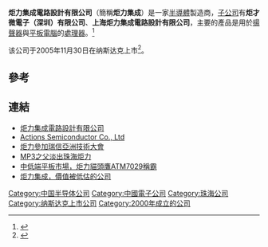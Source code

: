 {{Infobox company
| name                = 炬力集成電路設計有限公司
| name_en             = Actions Semiconductor Co., Ltd
| logo                = [[File:Actions_logo_1.jpg|200px]]
| caption             = 
| type                = 
| original_text       = 
| other_text          = 
| traded_as           = 
| com_code            = 
| ROC_UBN             = 
| fate                = 
| predecessor         = 
| successor           = 
| foundation          = <!-- {{Start date|YYYY|MM|DD}} -->
| defunct             = <!-- {{End date|YYYY|MM|DD}} -->
| location            = [[珠海|珠海]]
| locations           = 
| area_served         = 
| founder             = 
| chairman            = 
| president           = 
| MD                  = 
| GM                  = 
| CEO                 = 
| COO                 = 
| CFO                 = 
| CMO                 = 
| key_people          = 
| industry            = 
| products            = [[半導體|半導體]]
| services            = 
| revenue             = 
| operating_income    = 
| net_income          = 
| aum                 = <!-- Only used with financial services companies -->
| assets              = 
| equity              = 
| owner               = 
| num_employees       = 
| parent              = 
| divisions           = 
| subsid              = 炬才微電子（深圳）有限公司、上海炬力集成電路設計有限公司
| homepage            = {{URL|http://www.actions-semi.com/}}
| zip_code            = 
| telephone_no        = 
| slogan              = 
| capital             = 
| market_value        = 
| P/E ratio           = 
| earnings per share  = 
| Net asset value     = 
| accounting_period   = 
| major_shareholder   = 
| footnotes           = 
}}

'''炬力集成電路設計有限公司'''（簡稱'''炬力集成'''）是一家[[半導體|半導體]]製造商，[[子公司|子公司]]有'''炬才微電子（深圳）有限公司'''、'''上海炬力集成電路設計有限公司'''，主要的產品是用於[[揚聲器|揚聲器]]與[[平板電腦|平板電腦]]的[[處理器|處理器]]。<ref>{{Cite web |url=http://www.actions-semi.com/cn/about.aspx |title=存档副本 |access-date=2013-09-01 |archive-date=2020-06-26 |archive-url=https://web.archive.org/web/20200626220436/http://www.actions-semi.com/cn/about.aspx |dead-url=no }}</ref>

该公司于2005年11月30日在纳斯达克上市<ref>{{Cite book|title=融合与创新 新一代信息技术产业热点研究 INTEGRATION AND INNOVATION THE RESEARCH ON NEXT GENERATION OF IT HOTSPOTE|last=杨小平，李少庭主编|first=|publisher=北京：[[中国经济出版社|中国经济出版社]]|year=2016.04|isbn=978-7-5136-4196-8|location=|pages=209}}</ref>。

==參考==
{{reflist}}
==連結==
*[http://www.actions-semi.com/ 炬力集成電路設計有限公司] {{Wayback|url=http://www.actions-semi.com/ |date=20210413015430 }}{{zh-cn}}
*[http://www.actions-semi.com/en/ Actions Semiconductor Co., Ltd] {{Wayback|url=http://www.actions-semi.com/en/ |date=20150109223715 }}{{en}}
*[http://news.cnyes.com/Content/20130829/KH9RBBDDAG8Y2.shtml 炬力參加瑞信亞洲技術大會]{{zh-hk}}
*[http://arts.51job.com/arts/15/289803.html MP3之父淡出珠海炬力] {{Wayback|url=http://arts.51job.com/arts/15/289803.html |date=20170305001051 }}{{zh-hk}}
*[http://it.citygf.com/382964/525566753478b.shtml 中低端平板市場，炬力貓頭鷹ATM7029稱霸]{{dead link|date=2018年3月 |bot=InternetArchiveBot |fix-attempted=yes }}{{zh-hk}}
*[https://web.archive.org/web/20160304201203/http://www.chineseworldnet.com/na/stock/chinaConceptStockGroup/stock_comment_cn/1056936 炬力集成，價值被低估的公司]{{zh-hk}}

{{中國電子科技}}
[[Category:中国半导体公司|Category:中国半导体公司]]
[[Category:中國電子公司|Category:中國電子公司]]
[[Category:珠海公司|Category:珠海公司]]
[[Category:纳斯达克上市公司|Category:纳斯达克上市公司]]
[[Category:2000年成立的公司|Category:2000年成立的公司]]